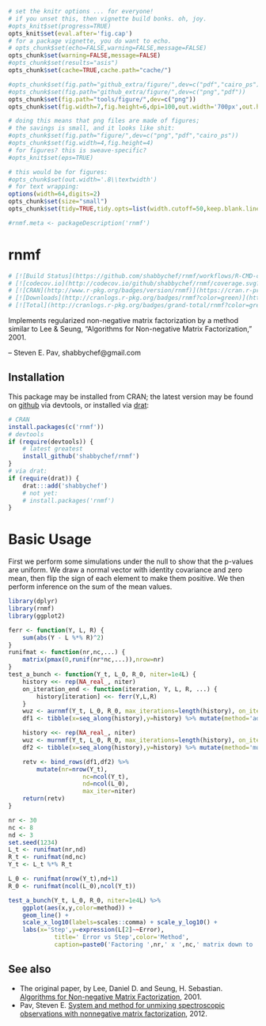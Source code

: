 ```r
# set the knitr options ... for everyone!
# if you unset this, then vignette build bonks. oh, joy.
#opts_knit$set(progress=TRUE)
opts_knit$set(eval.after='fig.cap')
# for a package vignette, you do want to echo.
# opts_chunk$set(echo=FALSE,warning=FALSE,message=FALSE)
opts_chunk$set(warning=FALSE,message=FALSE)
#opts_chunk$set(results="asis")
opts_chunk$set(cache=TRUE,cache.path="cache/")

#opts_chunk$set(fig.path="github_extra/figure/",dev=c("pdf","cairo_ps"))
#opts_chunk$set(fig.path="github_extra/figure/",dev=c("png","pdf"))
opts_chunk$set(fig.path="tools/figure/",dev=c("png"))
opts_chunk$set(fig.width=7,fig.height=6,dpi=100,out.width='700px',out.height='600px')

# doing this means that png files are made of figures;
# the savings is small, and it looks like shit:
#opts_chunk$set(fig.path="figure/",dev=c("png","pdf","cairo_ps"))
#opts_chunk$set(fig.width=4,fig.height=4)
# for figures? this is sweave-specific?
#opts_knit$set(eps=TRUE)

# this would be for figures:
#opts_chunk$set(out.width='.8\\textwidth')
# for text wrapping:
options(width=64,digits=2)
opts_chunk$set(size="small")
opts_chunk$set(tidy=TRUE,tidy.opts=list(width.cutoff=50,keep.blank.line=TRUE))

#rnmf.meta <- packageDescription('rnmf')
```

# rnmf

```r
# [![Build Status](https://github.com/shabbychef/rnmf/workflows/R-CMD-check/badge.svg)](https://github.com/shabbychef/rnmf/actions)
# [![codecov.io](http://codecov.io/github/shabbychef/rnmf/coverage.svg?branch=master)](http://codecov.io/github/shabbychef/rnmf?branch=master)
# [![CRAN](http://www.r-pkg.org/badges/version/rnmf)](https://cran.r-project.org/package=rnmf)
# [![Downloads](http://cranlogs.r-pkg.org/badges/rnmf?color=green)](http://www.r-pkg.org/pkg/rnmf)
# [![Total](http://cranlogs.r-pkg.org/badges/grand-total/rnmf?color=green)](http://www.r-pkg.org/pkg/rnmf)
```

Implements regularized non-negative matrix factorization by a method similar to 
Lee & Seung, "Algorithms for Non-negative Matrix Factorization," 2001.

-- Steven E. Pav, shabbychef@gmail.com

## Installation

This package may be installed from CRAN; the latest version may be
found on [github](https://www.github.com/shabbychef/rnmf "rnmf")
via devtools, or installed via [drat](https://github.com/eddelbuettel/drat "drat"):

```r
# CRAN
install.packages(c('rnmf'))
# devtools
if (require(devtools)) {
	# latest greatest
	install_github('shabbychef/rnmf')
}
# via drat:
if (require(drat)) {
	drat:::add('shabbychef')
	# not yet:
	# install.packages('rnmf')
}
```

# Basic Usage

First we perform some simulations under the null to show that the p-values
are uniform. We draw a normal vector with identity covariance and zero mean,
then flip the sign of each element to make them positive. We then
perform inference on the sum of the mean values. 

```r
library(dplyr)
library(rnmf)
library(ggplot2)

ferr <- function(Y, L, R) {
	sum(abs(Y - L %*% R)^2)
}
runifmat <- function(nr,nc,...) {
	matrix(pmax(0,runif(nr*nc,...)),nrow=nr)
}
test_a_bunch <- function(Y_t, L_0, R_0, niter=1e4L) {
	history <<- rep(NA_real_, niter)
	on_iteration_end <- function(iteration, Y, L, R, ...) {
		history[iteration] <<- ferr(Y,L,R)
	}
	wuz <- aurnmf(Y_t, L_0, R_0, max_iterations=length(history), on_iteration_end=on_iteration_end)
	df1 <- tibble(x=seq_along(history),y=history) %>% mutate(method='additive, optimal step')

	history <<- rep(NA_real_, niter)
	wuz <- murnmf(Y_t, L_0, R_0, max_iterations=length(history), on_iteration_end=on_iteration_end)
	df2 <- tibble(x=seq_along(history),y=history) %>% mutate(method='multiplicative')

	retv <- bind_rows(df1,df2) %>%
		mutate(nr=nrow(Y_t),
					 nc=ncol(Y_t),
					 nd=ncol(L_0),
					 max_iter=niter)
	return(retv)
}

nr <- 30
nc <- 8
nd <- 3
set.seed(1234)
L_t <- runifmat(nr,nd)
R_t <- runifmat(nd,nc)
Y_t <- L_t %*% R_t

L_0 <- runifmat(nrow(Y_t),nd+1)
R_0 <- runifmat(ncol(L_0),ncol(Y_t))

test_a_bunch(Y_t, L_0, R_0, niter=1e4L) %>%
	ggplot(aes(x,y,color=method)) + 
	geom_line() + 
	scale_x_log10(labels=scales::comma) + scale_y_log10() +
	labs(x='Step',y=expression(L[2]~~Error),
			 title=' Error vs Step',color='Method',
			 caption=paste0('Factoring ',nr,' x ',nc,' matrix down to ',nd,' dimensions.'))

```


## See also

* The original paper, by Lee, Daniel D. and Seung, H. Sebastian.
	[Algorithms for Non-negative Matrix Factorization](http://papers.nips.cc/paper/1861-algorithms-for-non-negative-matrix-factorization.pdf), 2001.
* Pav, Steven E. [System and method for unmixing spectroscopic observations with nonnegative matrix factorization](https://patentscope.wipo.int/search/en/detail.jsf?docId=US42758160), 2012.


